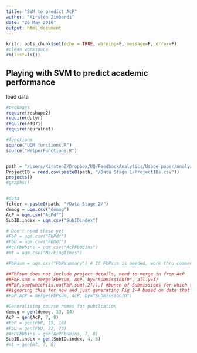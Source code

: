 ```yaml
---
title: "SVM to predict AcP"
author: "Kirsten Zimbardi"
date: "26 May 2016"
output: html_document
---
```


```r
knitr::opts_chunk$set(echo = TRUE, warning=F, message=F, error=F)
#clean workspace
rm(list=ls())
```

## Playing with SVM to predict academic performance

load data
```r
#packages
require(reshape2)
require(dplyr)
require(e1071)
require(neuralnet)

#functions
source("UQM functions.R")
source("HelperFunctions.R")


path = "/Users/KirstenZ/Dropbox/UQ/FeedbackAnalytics/Usage paper/Analysis"
ProjectID = read.csv(paste0(path, "/Data Stage 1/ProjectIDs.csv"))
projects()
#graphs()


#data
folder = paste0(path, "/Data Stage 2/")
demog = uqm.csv("demog")
AcP = uqm.csv("AcPdf")
SubID.index = uqm.csv("SubIDindex")

# Don't need these yet
#FbP = uqm.csv("FbPdf")
#FbU = uqm.csv("FbUdf")
#AcPFbUbins = uqm.csv("AcPFbUbins")
#mt = uqm.csv("MarkingTimes")

#FbPsum = uqm.csv("FbPsummary") # If FbPsum is needed, work thru commentary below B4 including, NB ## was previously commented out and only the last line with # was actually being used - kept so it makes sense later

##FbPsum does not include project details, need to merge in from AcP
##FbP.sum = merge(FbPsum, AcP, by="SubmissionID", all.y=T)
##FbP.sum[which(is.na(FbP.sum[,2])),] #bunch of Submissions for which there are marks but no meta-data on Fb provision - possible error in generating FbPsummary?
##ignoring this for now and just generating Fig 2-4 based on data that is in FbPsummary.csv
#FbP.AcP = merge(FbPsum, AcP, by="SubmissionID")

#Generalising course names for pubilcation
demog = gen(demog, 13, 14)
AcP = gen(AcP, 7, 8)
#FbP = gen(FbP, 15, 16)
#FbU = gen(FbU, 22, 23)
#AcPFbUbins = gen(AcPFbUbins, 7, 8)
SubID.index = gen(SubID.index, 4, 5)
#mt = gen(mt, 7, 8)

```

